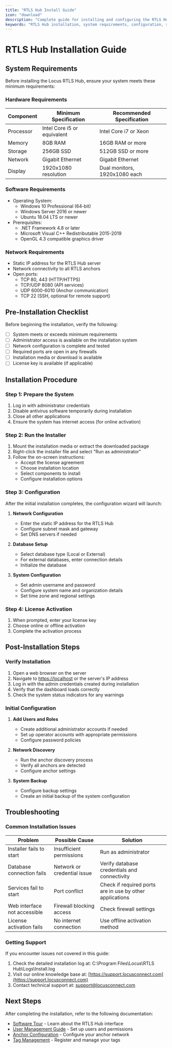 ```yaml
---
title: "RTLS Hub Install Guide"
icon: "download"
description: "Complete guide for installing and configuring the RTLS Hub software on your system"
keywords: "RTLS Hub installation, system requirements, configuration, setup guide, software installation, deployment"
---
```


# RTLS Hub Installation Guide

## System Requirements

Before installing the Locus RTLS Hub, ensure your system meets these minimum requirements:

### Hardware Requirements

| Component | Minimum Specification       | Recommended Specification     |
| --------- | --------------------------- | ----------------------------- |
| Processor | Intel Core i5 or equivalent | Intel Core i7 or Xeon         |
| Memory    | 8GB RAM                     | 16GB RAM or more              |
| Storage   | 256GB SSD                   | 512GB SSD or more             |
| Network   | Gigabit Ethernet            | Gigabit Ethernet              |
| Display   | 1920x1080 resolution        | Dual monitors, 1920x1080 each |

### Software Requirements

* Operating System:
  * Windows 10 Professional (64-bit)
  * Windows Server 2016 or newer
  * Ubuntu 18.04 LTS or newer
* Prerequisites:
  * .NET Framework 4.8 or later
  * Microsoft Visual C++ Redistributable 2015-2019
  * OpenGL 4.3 compatible graphics driver

### Network Requirements

* Static IP address for the RTLS Hub server
* Network connectivity to all RTLS anchors
* Open ports:
  * TCP 80, 443 (HTTP/HTTPS)
  * TCP/UDP 8080 (API services)
  * UDP 6000-6010 (Anchor communication)
  * TCP 22 (SSH, optional for remote support)

## Pre-Installation Checklist

Before beginning the installation, verify the following:

* [ ] System meets or exceeds minimum requirements
* [ ] Administrator access is available on the installation system
* [ ] Network configuration is complete and tested
* [ ] Required ports are open in any firewalls
* [ ] Installation media or download is available
* [ ] License key is available (if applicable)

## Installation Procedure

### Step 1: Prepare the System

1. Log in with administrator credentials
2. Disable antivirus software temporarily during installation
3. Close all other applications
4. Ensure the system has internet access (for online activation)

### Step 2: Run the Installer

1. Mount the installation media or extract the downloaded package
2. Right-click the installer file and select "Run as administrator"
3. Follow the on-screen instructions:
   * Accept the license agreement
   * Choose installation location
   * Select components to install
   * Configure installation options

### Step 3: Configuration

After the initial installation completes, the configuration wizard will launch:

1. **Network Configuration**
   * Enter the static IP address for the RTLS Hub
   * Configure subnet mask and gateway
   * Set DNS servers if needed

2. **Database Setup**
   * Select database type (Local or External)
   * For external databases, enter connection details
   * Initialize the database

3. **System Configuration**
   * Set admin username and password
   * Configure system name and organization details
   * Set time zone and regional settings

### Step 4: License Activation

1. When prompted, enter your license key
2. Choose online or offline activation
3. Complete the activation process

## Post-Installation Steps

### Verify Installation

1. Open a web browser on the server
2. Navigate to [https://localhost](https://localhost) or the server's IP address
3. Log in with the admin credentials created during installation
4. Verify that the dashboard loads correctly
5. Check the system status indicators for any warnings

### Initial Configuration

1. **Add Users and Roles**
   * Create additional administrator accounts if needed
   * Set up operator accounts with appropriate permissions
   * Configure password policies

2. **Network Discovery**
   * Run the anchor discovery process
   * Verify all anchors are detected
   * Configure anchor settings

3. **System Backup**
   * Configure backup settings
   * Create an initial backup of the system configuration

## Troubleshooting

### Common Installation Issues

| Problem                      | Possible Cause              | Solution                                                 |
| ---------------------------- | --------------------------- | -------------------------------------------------------- |
| Installer fails to start     | Insufficient permissions    | Run as administrator                                     |
| Database connection fails    | Network or credential issue | Verify database credentials and connectivity             |
| Services fail to start       | Port conflict               | Check if required ports are in use by other applications |
| Web interface not accessible | Firewall blocking access    | Check firewall settings                                  |
| License activation fails     | No internet connection      | Use offline activation method                            |

### Getting Support

If you encounter issues not covered in this guide:

1. Check the detailed installation log at: C:\Program Files\Locus\RTLS Hub\Logs\Install.log
2. Visit our online knowledge base at: [https://support.locusconnect.com](https://support.locusconnect.com)
3. Contact technical support at: [support@locusconnect.com](mailto:support@locusconnect.com)

## Next Steps

After completing the installation, refer to the following documentation:

* [Software Tour](SoftwareTour) - Learn about the RTLS Hub interface
* [User Management Guide](Documentation/UserManagement) - Set up users and permissions
* [Anchor Configuration](Documentation/AnchorConfiguration) - Configure your anchor network
* [Tag Management](Documentation/TagManagement) - Register and manage your tags
